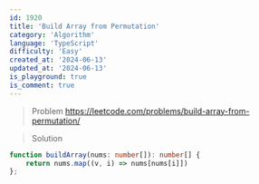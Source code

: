 ```yaml
---
id: 1920
title: 'Build Array from Permutation'
category: 'Algorithm'
language: 'TypeScript'
difficulty: 'Easy'
created_at: '2024-06-13'
updated_at: '2024-06-13'
is_playground: true
is_comment: true
---
```


> Problem
https://leetcode.com/problems/build-array-from-permutation/

> Solution

``` typescript
function buildArray(nums: number[]): number[] {
    return nums.map((v, i) => nums[nums[i]])
};
```

